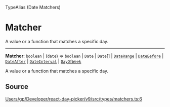 <SectionTitle>TypeAlias (Date Matchers)</SectionTitle>

# Matcher

<Description>
A value or a function that matches a specific day.
</Description>

---

<a id="undefined" name="undefined"></a>

<SignatureMemberIdentifier>**Matcher**: `boolean` \| (`date`) => `boolean` \| `Date` \| `Date`[] \| [`DateRange`](/api/next/type-aliases/DateRange.md) \| [`DateBefore`](/api/next/type-aliases/DateBefore.md) \| [`DateAfter`](/api/next/type-aliases/DateAfter.md) \| [`DateInterval`](/api/next/type-aliases/DateInterval.md) \| [`DayOfWeek`](/api/next/type-aliases/DayOfWeek.md)</SignatureMemberIdentifier>

A value or a function that matches a specific day.

## Source

[Users/gp/Developer/react-day-picker/v9/src/types/matchers.ts:6](https://github.com/gpbl/react-day-picker/blob/next/src/types/matchers.ts#L6)
